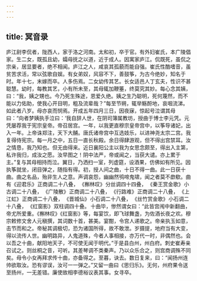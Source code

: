 ```yaml
---
---
---
```

title: 冥音录
---



庐江尉李侃者，陇西人，家于洛之河南。太和初，卒于官。有外妇崔氏，本广陵倡家。生二女，既孤且幼，孀母抚之以道，近于成人。因寓家庐江。侃既死，虽侃之宗亲，居显要者，绝不相闻。庐江之人，咸哀其孤藐而能自强。崔氏性酷嗜音，虽贫苦求活，常以弦歌自娱。有女弟奴，风容不下，善鼓筝，为古今绝妙，知名于时。年十七，末嫁而卒。人多伤焉。二女幼传其艺。长女适邑人丁玄夫，性识不甚聪慧。幼时，每教其艺，小有所未至，其母辄加鞭箠，终莫究其妙。每心念其姨，曰：“我，姨之甥也。今乃死生殊途，恩爱久绝。姨之生乃聪明，死何蔑然，而不能以力佑助，使我心开目明，粗及流辈哉？”每至节朔，辄举觞酹地，哀咽流涕。如此者八岁。母亦哀而悯焉。开成五年四月三日，因夜寐，惊起号泣谓其母曰：“向者梦姨执手泣曰：‘我自辞人世，在阴司簿属教坊，授曲于博士李元凭。元凭屡荐我于宪宗皇帝。帝召居宫。一年，以我更直穆宗皇帝宫中，以筝导诸妃，出入一年。上帝诛郑注，天下大酺。唐氏诸帝宫中互选妓乐，以进神尧太宗二宫。我复得侍宪宗。每一月之中，五日一直长秋殿。余日得肆游观，但不得出宫禁耳。汝之情恳，我乃知也。但无由得来。近日襄阳公主以我为女思念颇至，得出入主第，私许我归，成汝之愿。汝早图之！阴中法严，帝或闻之，当获大谴。亦上累于主。”复与其母相持而泣。翼日，乃洒扫一室，列虚筵，设酒果，仿佛如有所见。因执筝就坐，闭目弹之，随指有得。初，授人间之曲，十日不得一曲。此一日获十曲。曲之名品，殆非生人之意。声调哀怨，幽幽然鸮啼鬼啸，闻之者莫不歔欷。曲有《迎君乐》 正商调二十八叠， 《槲林叹》 分丝调四十四叠， 《秦王赏金歌》 小古调二十八叠， 《广陵散》 正商调二十八叠， 《行路难》 正商调二十八叠， 《上江虹》 正商调二十八叠， 《晋城仙》 小石调二十八叠， 《丝竹赏金歌》 小石调二十八叠， 《红窗影》 双柱调四十叠。 十曲毕，惨然谓女曰：“此皆宫闱中新翻曲，帝尤所爱重。《槲林叹》《红窗影》等，每宴饮，即飞球舞盏，为佐酒长夜之欢。穆宗敕修文舍人元稹撰，其词数十首，甚美。宴酣，令宫人递歌之。帝亲执玉如意，击节而和之。帝秘其调极切，恐为诸国所得，故不敢泄。岁摄提，地府当有大变，得以流传人世。幽明路异，人鬼道殊，今者人事相接，亦万代一时，非偶然也。会以吾之十曲，献阳地天子，不可使无闻于明代。”于是县白州，州白府。刺史崔寿亲召试之。则丝桐之音，可听。其差琴调不类秦声。乃以众乐合之，则宫商调殊不同矣。母令小女再拜求传十曲，亦备得之。至暮，诀去。数日复来，曰：“闻扬州连帅欲取汝。恐有谬误，汝可一一弹之。”又留一曲曰《思归乐》。无何，州府果令送至扬州，一无差错。廉使故相李德裕议表其事。女寻卒。
